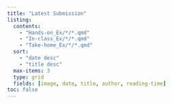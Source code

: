 ```yaml
---
title: "Latest Submission"
listing: 
  contents:
    - "Hands-on_Ex/*/*.qmd"
    - "In-class_Ex/*/*.qmd"
    - "Take-home_Ex/*/*.qmd"
  sort:
    - "date desc"
    - "title desc"
  max-items: 3
  type: grid
  fields: [image, date, title, author, reading-time]
toc: false
---
```

